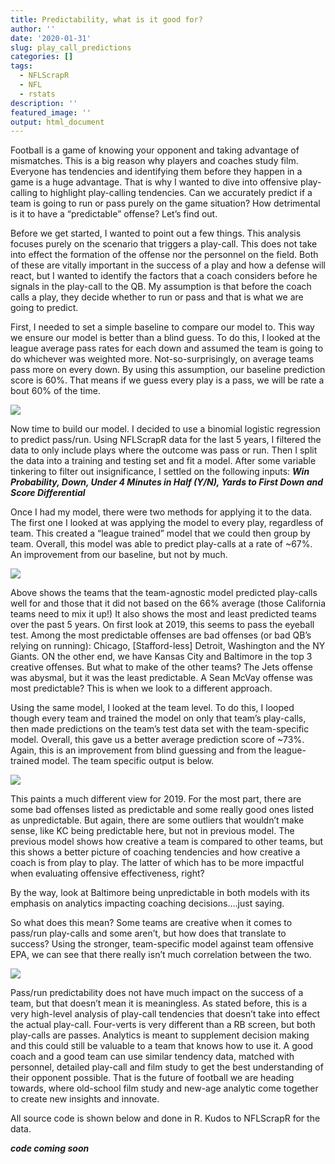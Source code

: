 ```yaml
---
title: Predictability, what is it good for?
author: ''
date: '2020-01-31'
slug: play_call_predictions
categories: []
tags:
  - NFLScrapR
  - NFL
  - rstats
description: ''
featured_image: ''
output: html_document
---
```



Football is a game of knowing your opponent and taking advantage of mismatches. This is a big reason why players and coaches study film. Everyone has tendencies and identifying them before they happen in a game is a huge advantage. That is why I wanted to dive into offensive play-calling to highlight play-calling tendencies. Can we accurately predict if a team is going to run or pass purely on the game situation? How detrimental is it to have a "predictable" offense? Let's find out.

Before we get started, I wanted to point out a few things. This analysis focuses purely on the scenario that triggers a play-call. This does not take into effect the formation of the offense nor the personnel on the field. Both of these are vitally important in the success of a play and how a defense will react, but I wanted to identify the factors that a coach considers before he signals in the play-call to the QB. My assumption is that before the coach calls a play, they decide whether to run or pass and that is what we are going to predict. 


First, I needed to set a simple baseline to compare our model to. This way we ensure our model is better than a blind guess. To do this, I looked at the league average pass rates for each down and assumed the team is going to do whichever was weighted more. Not-so-surprisingly, on average teams pass more on every down. By using this assumption, our baseline prediction score is 60%. That means if we guess every play is a pass, we will be rate a bout 60% of the time.

![](/images/league_pass_rate.png)

Now time to build our model. I decided to use a binomial logistic regression to predict pass/run. Using NFLScrapR data for the last 5 years, I filtered the data to only include plays where the outcome was pass or run. Then I split the data into a training and testing set and fit a model. After some variable tinkering to filter out insignificance, I settled on the following inputs:  ***Win Probability,  Down, Under 4 Minutes in Half (Y/N), Yards to First Down and Score Differential***

Once I had my model, there were two methods for applying it to the data. The first one I looked at was applying the model to every play, regardless of team. This created a "league trained" model that we could then group by team. Overall, this model was able to predict play-calls at a rate of ~67%. An improvement from our baseline, but not by much. 


![](/images/league_model_comp.png)

Above shows the teams that the team-agnostic model predicted play-calls well for and those that it did not based on the 66% average (those California teams need to mix it up!) It also shows the most and least predicted teams over the past 5 years. On first look at 2019, this seems to pass the eyeball test. Among the most predictable offenses are bad offenses (or bad QB's relying on running): Chicago, [Stafford-less] Detroit, Washington and the NY Giants. ON the other end, we have Kansas City and Baltimore in the top 3 creative offenses. But what to make of the other teams? The Jets offense was abysmal, but it was the least predictable. A Sean McVay offense was most predictable? This is when we look to a different approach.


Using the same model, I looked at the team level. To do this, I looped though every team and trained the model on only that team's play-calls, then made predictions on the team's test data set with the team-specific model. Overall, this gave us a better average prediction score of ~73%. Again, this is an improvement from blind guessing and from the league-trained model. The team specific output is below.


![](/images/team_model_comp.png)

This paints a much different view for 2019. For the most part, there are some bad offenses listed as predictable and some really good ones listed as unpredictable. But again, there are some outliers that wouldn't make sense, like KC being predictable here, but not in previous model. The previous model shows how creative a team is compared to other teams, but this shows a better picture of coaching tendencies and how creative a coach is from play to play. The latter of which has to be more impactful when evaluating offensive effectiveness, right? 

By the way, look at Baltimore being unpredictable in both models with its emphasis on analytics impacting coaching decisions....just saying.

So what does this mean? Some teams are creative when it comes to pass/run play-calls and some aren't, but how does that translate to success? Using the stronger, team-specific model against team offensive EPA, we can see that there really isn't much correlation between the two. 

![](/images/predict_epa.png)


Pass/run predictability does not have much impact on the success of a team, but that doesn't mean it is meaningless. As stated before, this is a very high-level analysis of play-call tendencies that doesn't take into effect the actual play-call. Four-verts is very different than a RB screen, but both play-calls are passes. Analytics is meant to supplement decision making and this could still be valuable to a team that knows how to use it. A good coach and a good team can use similar tendency data, matched with personnel, detailed play-call and film study to get the best understanding of their opponent possible. That is the future of football we are heading towards, where old-school film study and new-age analytic come together to create new insights and innovate.



All source code is shown below and done in R. Kudos to NFLScrapR for the data.

***code coming soon***










